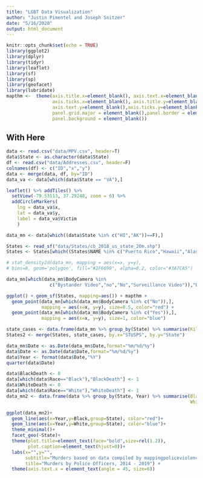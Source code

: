```yaml
---
title: "LGBT Data Visualization"
author: "Justin Pimentel and Joseph Snitzer"
date: "5/16/2020"
output: html_document
---
```


```r
knitr::opts_chunk$set(echo = TRUE)
library(ggplot2)
library(dplyr)
library(tidyr)
library(leaflet)
library(sf)
library(sp)
library(geofacet)
library(lubridate)
mapthm <-  theme(axis.title.x=element_blank(), axis.text.x=element_blank(),
                 axis.ticks.x=element_blank(), axis.title.y=element_blank(),
                 axis.text.y=element_blank(),axis.ticks.y=element_blank(),
                 panel.grid.major = element_blank(),panel.border = element_blank(),
                 panel.background = element_blank())
```

## With Here

```r
data <- read.csv("data/MPV.csv", header=T)
data$State <- as.character(data$State)
df <- read.csv("data/Addresses.csv", header=F)
colnames(df) <- c("ID","x","y")
data <- merge(data, df, by="ID")
data_va <- data[which(data$State == "VA"),]

leaflet() %>% addTiles() %>%
  setView(-79.53113, 37.29248, zoom = 6) %>%
  addCircleMarkers(
    lng = data_va$x,
    lat = data_va$y,
    label = data_va$Victim
    )

data_mn <- data[which((data$State %in% c("HI","AK"))==F),]

States <- read_sf("data/States/cb_2018_us_state_20m.shp")
States <- States[which((States$NAME %in% c("Puerto Rico","Hawaii","Alaska")==F)),]

# stat_density2d(data_mn, mapping = aes(x=x, y=y), 
# bins=8, geom='polygon', fill="#2F6690", alpha=0.2, color="#3A7CA5")

data_mn[which(data_mn$BodyCamera %in% 
                c("Bystander Video","no","No","Surveillance Video")),"BodyCamera"] <- "No"

ggplot() + geom_sf(States, mapping=aes()) + mapthm + 
  geom_point(data_mn[which(data_mn$BodyCamera %in% c("No")),], 
             mapping = aes(x=x, y=y), size=0.5, color="red") + 
  geom_point(data_mn[which(data_mn$BodyCamera %in% c("Yes")),], 
             mapping = aes(x=x, y=y), size=1, color="blue")

state_cases <- data.frame(data_mn %>% group_by(State) %>% summarise(Killings = length(ID)))
States2 <- merge(States, state_cases, by.x="STUSPS", by.y="State")

data_mn$Date <- as.Date(data_mn$Date,format="%m/%d/%y")
data$Date <- as.Date(data$Date,format="%m/%d/%y")
data$Year <- format(data$Date,"%Y")
quarter(data$Date)

data$BlackDeath <- 0
data[which(data$Race=="Black"),"BlackDeath"] <- 1
data$WhiteDeath <- 0
data[which(data$Race=="White"),"WhiteDeath"] <- 1
data_mn2 <- data.frame(data %>% group_by(State, Year) %>% summarise(Black = sum(BlackDeath),
                                                                    White = sum(WhiteDeath)))

ggplot(data_mn2)+
  geom_line(aes(x=Year,y=Black,group=State), color="red")+
  geom_line(aes(x=Year,y=White,group=State), color="blue")+
  theme_minimal()+
  facet_geo(~State)+
  theme(plot.title=element_text(face="bold",size=rel(1.2)),
        plot.caption=element_text(hjust=0))+
  labs(x="",y="",
       subtitle="Murders based on data compiled by mappingpoliceviolence.org",
       title="Murders by Police Officers, 2014 - 2019") + 
  theme(axis.text.x = element_text(angle = 45, size=6))



```















